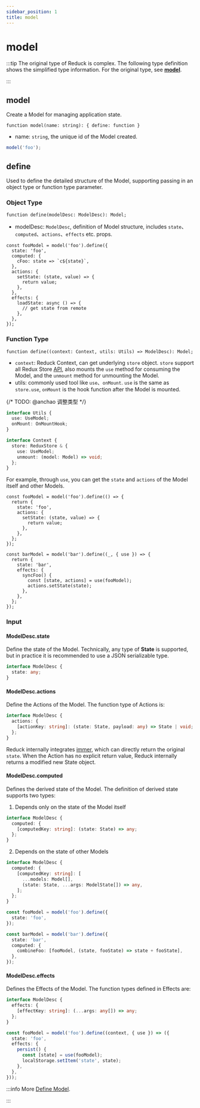 ```yaml
---
sidebar_position: 1
title: model
---
```

# model


<ReduckTip />

:::tip
The original type of Reduck is complex. The following type definition shows the simplified type information. For the original type, see [**model**](https://github.com/web-infra-dev/reduck/blob/main/packages/store/src/model/model.ts).

:::

## model

Create a Model for managing application state.

`function model(name: string): { define: function }`

- name: `string`, the unique id of the Model created.

```ts title="example"
model('foo');
```

## define

Used to define the detailed structure of the Model, supporting passing in an object type or function type parameter.

### Object Type

`function define(modelDesc: ModelDesc): Model;`

- modelDesc: `ModelDesc`, definition of Model structure, includes `state`、`computed`、`actions`、`effects` etc. props.

```tsx title="example"
const fooModel = model('foo').define({
  state: 'foo',
  computed: {
    cFoo: state => `c${state}`,
  },
  actions: {
    setState: (state, value) => {
      return value;
    },
  },
  effects: {
    loadState: async () => {
      // get state from remote
    },
  },
});
```

### Function Type

`function define((context: Context, utils: Utils) => ModelDesc): Model;`

- `context`: Reduck Context, can get underlying `store` object. `store` support all Redux Store [API](https://redux.js.org/api/store), also mounts the `use` method for consuming the Model, and the `unmount` method for unmounting the Model.
- utils: commonly used tool like `use`、`onMount`. `use` is the same as `store.use`, `onMount` is the hook function after the Model is mounted.

{/* TODO: @anchao 调整类型  */}
```ts
interface Utils {
  use: UseModel;
  onMount: OnMountHook;
}

interface Context {
  store: ReduxStore & {
    use: UseModel;
    unmount: (model: Model) => void;
  };
}
```

For example, through `use`, you can get the `state` and `actions` of the Model itself and other Models.

```tsx title="example"
const fooModel = model('foo').define(() => {
  return {
    state: 'foo',
    actions: {
      setState: (state, value) => {
        return value;
      },
    },
  };
});

const barModel = model('bar').define((_, { use }) => {
  return {
    state: 'bar',
    effects: {
      syncFoo() {
        const [state, actions] = use(fooModel);
        actions.setState(state);
      },
    },
  };
});
```

### Input

#### ModelDesc.state

Define the state of the Model. Technically, any type of **State** is supported, but in practice it is recommended to use a JSON serializable type.

```ts
interface ModelDesc {
  state: any;
}
```

#### ModelDesc.actions

Define the Actions of the Model. The function type of Actions is:

```ts
interface ModelDesc {
  actions: {
    [actionKey: string]: (state: State, payload: any) => State | void;
  };
}
```

Reduck internally integrates [immer](https://github.com/immerjs/immer), which can directly return the original `state`. When the Action has no explicit return value, Reduck internally returns a modified new State object.

#### ModelDesc.computed

Defines the derived state of the Model. The definition of derived state supports two types:

1. Depends only on the state of the Model itself

```ts
interface ModelDesc {
  computed: {
    [computedKey: string]: (state: State) => any;
  };
}
```

2. Depends on the state of other Models

```ts
interface ModelDesc {
  computed: {
    [computedKey: string]: [
      ...models: Model[],
      (state: State, ...args: ModelState[]) => any,
    ];
  };
}
```

```ts title="example"
const fooModel = model('foo').define({
  state: 'foo',
});

const barModel = model('bar').define({
  state: 'bar',
  computed: {
    combineFoo: [fooModel, (state, fooState) => state + fooState],
  },
});
```

#### ModelDesc.effects

Defines the Effects of the Model. The function types defined in Effects are:

```ts
interface ModelDesc {
  effects: {
    [effectKey: string]: (...args: any[]) => any;
  };
}
```

```ts title="example"
const fooModel = model('foo').define((context, { use }) => ({
  state: 'foo',
  effects: {
    persist() {
      const [state] = use(fooModel);
      localStorage.setItem('state', state);
    },
  },
}));
```

:::info More
[Define Model](/guides/topic-detail/model/define-model).

:::
